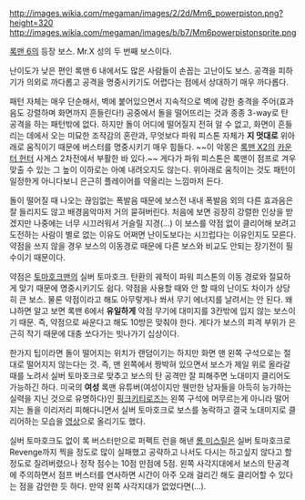 http://images.wikia.com/megaman/images/2/2d/Mm6_powerpiston.png?height=320
http://images.wikia.com/megaman/images/b/b7/Mm6powerpistonsprite.png

[[록맨 6]]의 등장 보스. Mr.X 성의 두 번째 보스이다.

난이도가 낮은 편인 록맨 6 내에서도 많은 사람들이 손꼽는 고난이도 보스. 공격을 피하기가 의외로 까다롭고 공격을 명중시키기도 어렵다는 점에서 상대하기 매우 까다롭다.

패턴 자체는 매우 단순해서, 벽에 붙어있으면서 지속적으로 벽에 강한 충격을 주어(효과음도 강렬하며 화면까지 흔들린다!) 공중에서 돌을 떨어뜨리는 것과 종종 3-way로 탄 공격을 하는 패턴밖에 없다. 하지만 돌이 어디에 떨어질지 전혀 알 수 없고, 화면이 흔들리는 데에서 오는 미묘한 조작감의 혼란과, 무엇보다 파워 피스톤 자체가 '''지 멋대로''' 위아래로 움직이기 때문에 버스터를 명중시키기 매우 힘들다. ~~이 악몽은 [[록맨 X2]]의 [[카운터 헌터]] 사게스 2차전에서 부활한 바 있다.~~ 게다가 파워 피스톤은 록맨이 점프로 겨우 맞출 수 있는 그 높이 이하로는 아예 내려오지도 않는다. 위아래로 움직이는 것도 패턴이 일정한게 아니다보니 은근히 플레이어를 약올리는 느낌마저 든다. 

돌이 떨어질 때 나오는 끊임없는 폭발음 때문에 보스전 내내 폭발음 외의 다른 효과음은 잘 들리지도 않고 배경음악마저 거의 묻혀버린다. 처음에 보면 굉장히 강렬한 인상을 받겠지만 나중에는 너무 시끄러워서 거슬릴 지경(...) 이 보스를 약점 없이 클리어해 보려고 도전하는 사람이 별로 없는 이유도 어쩌면 난이도보다는 시끄럽다는 이유인지도 모른다. 약점을 쓰지 않을 경우 보스의 이동경로 때문에 다른 보스와 비교도 안되는 장기전이 필수이기 때문이다. 

약점은 [[토마호크맨]]의 실버 토마호크. 탄환의 궤적이 파워 피스톤의 이동 경로와 절묘하게 맞기 때문에 명중시키기도 쉽다. 약점을 사용할 때와 안 할 때의 난이도 차이가 상당히 큰 보스. 물론 약점이라고 해도 아무렇게나 쏴서 무기 에너지를 날려서는 안 된다. 왜냐하면 알고 보면 록맨 6에서 '''유일하게''' 약점 무기에 대미지를 3칸밖에 입지 않는 보스이기 때문. 즉, 약점으로 싸운다고 해도 10방은 맞춰야 한다. 게다가 보스의 피격 부위가 은근히 작기 때문에 대충 쏘다가는 빗나가기 십상이다. 

한가지 팁이라면 돌이 떨어지는 위치가 랜덤이기는 하지만 화면 맨 왼쪽 구석으로는 절대로 떨어지지 않는다는 것. 즉, 맨 왼쪽에서 짱박혀 있으면서 보스가 제일 위로 올라갈 때를 노려서 실버 토마호크로 맞추고 보스의 탄 공격만 잘 피해주면 노대미지 클리어도 가능하긴 하다. 미국의 '''여성''' 록맨 유튜버(여성이지만 웬만한 남자들을 아득히 능가하는 실력을 지닌 것으로 유명하다)인 [[핑크키티로즈]]는 왼쪽 구석에 머무르는게 아니라 떨어지는 돌을 이리저리 피해다니면서 실버 토마호크로 보스를 농락하고 결국 노대미지로 클리어하는 모습을 [http://m.youtube.com/watch?v=YwR4rh_jVG0 영상]으로 올리기도 했다.

실버 토마호크도 없이 록 버스터만으로 퍼펙트 런을 해낸 [[롬 미스릴]]은 실버 토마호크로 Revenge까지 찍을 정도로 많이 실패했고 공략하고 나서도 다시는 하고싶지 않다고 할 정도로 질려버렸으나 정작 점수는 10점 만점에 5점. 왼쪽 사각지대에서 보스의 탄공격에 주의하면서 점프 버스터를 연사하면 시간이 아주 오래 걸리긴 해도 클리어할 수 있다는 점을 감안한 듯 하다. 만약 왼쪽 사각지대가 없었다면(...).
